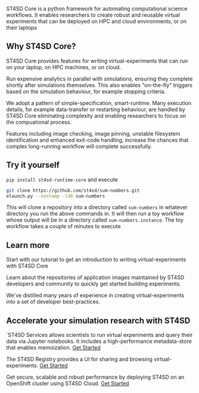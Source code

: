 
ST4SD Core is a python framework for automating computational science workflows.
It enables researchers to create robust and reusable virtual experiments that can be deployed on HPC and cloud environments, or on their laptops

## Why ST4SD Core?


<div className="expressive-content-list-group">

  <ExpressiveList 
    title="Multi-platform deployment"
    background="true">

ST4SD Core provides features for writing virtual-experiments that can run on your laptop, on HPC machines, or on cloud.

  </ExpressiveList>

  <ExpressiveList 
    title="Analytics co-processing"
    background="true">

Run expensive analytics in parallel with simulations, ensuring they complete shortly after simulations themselves.
This also enables "on-the-fly" triggers based on the simulation behaviour, for example stopping criteria.

  </ExpressiveList>

  <ExpressiveList 
    title="Simple specification"
    background="true">

We adopt a pattern of simple-specification, smart-runtime. 
Many execution details, for example data-transfer or restarting behaviour, are handled by ST4SD Core
eliminating complexity and enabling researchers to focus on the compuational process.

  </ExpressiveList>

  <ExpressiveList 
    title="Robust execution"
    background="true">

Features including image checking, image pinning, unstable filesystem identification and enhanced exit-code handling,
increase the chances that complex long-running workflow will complete successfully. 

  </ExpressiveList>


</div>



## Try it yourself

`pip install st4sd-runtime-core` and execute

```bash
git clone https://github.com/st4sd/sum-numbers.git
elaunch.py --nostamp -l40 sum-numbers
```

This will clone a  repository into a directory called `sum-numbers` in whatever directory you run the above commands in. 
It will then run a toy workflow whose output  will be in a directory called `sum-numbers.instance`.
The toy workflow takes a couple of minutes to execute

## Learn more 

<div className="expressive-content-list-group">

  <ExpressiveList 
    title="Tutorial"
    background="true">

Start with our tutorial to get an introduction to writing virtual-experiments with ST4SD Core

  </ExpressiveList>

  <ExpressiveList 
    title="Getting application images"
    background="true">

Learn about the repositories of application images maintained by ST4SD developers and community to quickly get started building experiments.

  </ExpressiveList>

  <ExpressiveList 
    title="Best Practices"
    background="true">

We've distilled many years of experience in creating virtual-experiments into a set of developer best-practices.

  </ExpressiveList>


</div>

## Accelerate your simulation research with ST4SD

<div className="expressive-content-list-group">

  <ExpressiveList 
    title="Ease-of-use"
    background="true">

  `ST4SD Services allows scientists to run virtual experiments and query their data via Jupyter notebooks.
   It includes a high-performance metadata-store that enables memoization. [Get Started](/runtime-service)

  </ExpressiveList>

  <ExpressiveList 
    title="Virtual experiment registry"
    background="true">

   The ST4SD Registry provides a UI for sharing and browsing virtual-experiments. [Get Started](/using-the-virtual-experiments-registry-ui)

  </ExpressiveList>


   <ExpressiveList
    title="Robust, scalable deployment"
    background="true">

  Get secure, scalable and robust performance by deploying ST4SD on an OpenShift cluster using ST4SD Cloud. [Get Started](/installation)

  </ExpressiveList>


</div>